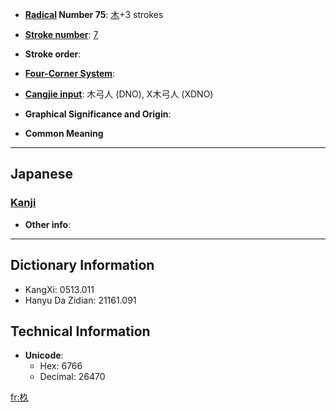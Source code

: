* '''[[Wiktionary:Chinese radical index| Radical]] Number 75''': [[Wiktionary:Chinese radical index 木|木]]+3 strokes

* '''[[Wiktionary:Chinese total strokes index|Stroke number]]''': [[Wiktionary:Chinese total strokes index 7|7]]

* '''Stroke order''': 

* '''[[Wiktionary:Chinese four corner index|Four-Corner System]]''': 

* '''[[Wiktionary:Chinese Cangjie index|Cangjie input]]''': 木弓人 (DNO), X木弓人 (XDNO)

* '''Graphical Significance and Origin''': 

* '''Common Meaning'''

----

==Japanese==
===[[Kanji]]===
{{kanji|on readings=|kun readings=[[すぎ]] (sugi)}}

* '''Other info''':  

----

== Dictionary Information ==

* KangXi: 0513.011
* Hanyu Da Zidian: 21161.091

== Technical Information ==

* '''Unicode''':
** Hex: 6766
** Decimal: 26470

[[fr:杦]]